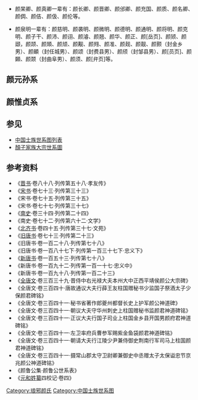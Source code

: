 <center>
{{chart/start|style=font: 80% sans-serif;width:intrinsic;width:-moz-max-content;width:-webkit-max-content;width:max-content;}}
{{chart | | | | | | | | | | | | | | | | | | | | | | | | | Sh |Sh=关内侯<br>[[颜盛|颜盛]]}}
{{chart | | | | | | | | | | | | | | | | | | | | | | | | | |!|}}
{{chart | | | | | | | | | | | | | | | | | | | | | | | | | Qi |Qi=葛绎贞子<br>[[颜钦|颜钦]]}}
{{chart | | | | | | | | | | | | | | | | | | | | | | | | | |!|}}
{{chart | | | | | | | | | | | | | | | | | | | | | | | | | Mo |Mo=葛绎子<br>[[颜默|颜默]]}}
{{chart | | | | | | | | | | | | | | | | | | | | | |,|-|-|-|(|}}
{{chart | | | | | | | | | | | | | | | | | | | | | Ji | | Ha |Ji=[[颜畿|颜畿]]|Ha=西平靖侯<br>[[颜含|颜含]]}}
{{chart | | | | | | | | | | | | | |,|-|-|-|-|-|-|-|-|-|-|-|+|-|-|-|-|-|-|-|-|-|.|}}
{{chart | | | | | | | | | | | | | Ce | | | | | | | | | | Qi | | | | | | | | Yu |Ce=西平定侯<br>[[颜髦|颜髦]]|Qi=[[颜谦|颜谦]]|Yu=[[颜约|颜约]]}}
{{chart | | | | | | | | | | | | | |)|-|-|-|-|-|-|-|.| | | | | | | | | | | | | |!|}}
{{chart | | | | | | | | | | | | | Zh | | | | | | Lu | | | | | | | | | | | | Xi |Zh=西平侯<br>[[颜綝|颜綝]]|Lu=[[颜纶|颜纶]]|Xi=[[颜显|颜显]]}}
{{chart | | | | | | | | | | | | | |!| | | | | | | |!| | | | | | | | | | | | | |)|-|-|-|.|}}
{{chart | | | | | | | | | | | | | Jz | | | | | | Sh | | | | | | | | | | | | Yz | | Xz |Jz=[[颜靖之|颜靖之]]|Sh=[[颜邵|颜邵]]|Yz=[[颜延之|颜延之]]|Xz=[[刘宪之|刘宪之]]妻}}
{{chart | | | | | | | | | | | | | |!| | | |,|-|-|-|+|-|-|-|.| | | |,|-|-|-|v|-|^|-|v|-|-|-|.| }}
{{chart | | | | | | | | | | | | | Tz | | Sb | | Sz | | Ss | | Ju | | Ce | | Hu | | Ya |Tz=[[颜腾之|颜腾之]]|Sb=平都县荒子<br>[[颜师伯|颜师伯]]|Sz=[[颜师仲|颜师仲]]|Ss=[[颜师叔|颜师叔]]|Ju=建城县侯<br>[[颜竣|颜竣]]|Ce=[[颜恻|颜恻]]|Hu=[[颜奂|颜奂]]|Ya=[[颜躍|颜躍]]}}
{{chart | | | | | | | | | | | | | |!| | | |!| | | |!| | | | | | | |!|}}
{{chart | | | | | | | | | | | | | Bz | | Ju | | Ga | | | | | | Pq |Bz=[[颜炳之|颜炳之]]|Ju=[[颜举|颜举]]|Ga=平都县子<br>[[颜干|颜干]]|Pq=[[颜辟强_(南朝)|颜辟强]]}}
{{chart | | | | | | | | | | | | | |!|}}
{{chart | | | | | | | | | | | | | Jy |Jy=[[颜见远|颜见远]]}}
{{chart | | | | | | | | | | | | | |!|}}
{{chart | | | | | | | | | | | | | Xi |Xi=[[颜协|颜协]]}}
{{chart | |,|-|-|-|-|-|-|-|-|-|-|-|+|-|-|-|-|-|-|-|-|-|-|-|-|-|-|-|-|-|-|-|-|-|-|-|-|-|-|-|-|-|-|-|-|-|-|-|-|-|-|-|-|-|-|-|-|-|-|-|-|-|-|-|-|-|-|-|-|-|-|-|-|-|-|-|.|}}
{{chart | Zy | | | | | | | | | | Zt | | | | | | | | | | | | | | | | | | | | | | | | | | | | | | | | | | | | | | | | | | | | | | | | | | | | | | | | | | | | | | Zs |Zy=新野郡公<br>[[颜之仪|颜之仪]]|Zt=[[颜之推|颜之推]]|Zs=[[颜之善|颜之善]]}}
{{chart | |!| | | | | | | | | | | |)|-|-|-|v|-|-|-|-|-|-|-|-|-|-|-|-|-|-|-|-|-|-|-|-|-|-|-|-|-|-|-|-|-|-|-|-|-|-|-|-|-|-|-|-|-|-|-|-|-|-|-|-|-|-|-|-|-|-|-|.| | | |!| | | }}
{{chart | Mo | | | | | | | | | | Sl | | Mc | | | | | | | | | | | | | | | | | | | | | | | | | | | | | | | | | | | | | | | | | | | | | | | | | | | | | | Yq | | Mo2 |Mo=囗|Sl=[[颜思鲁|颜思鲁]]|Mc=[[颜愍楚|颜愍楚]]|Yq=临沂县男<br>[[颜游秦|颜游秦]]|Mo2=囗}}
{{chart | |!| | | | | | | | | | | |)|-|-|-|-|-|-|-|-|-|-|-|-|-|-|-|v|-|-|-|-|-|-|-|v|-|-|-|-|-|-|-|-|-|-|-|-|-|-|-|-|-|-|-|-|-|-|-|-|-|-|-|-|-|-|-|.| | | |!| | | |!| | | | |}}
{{chart | Mo | | | | | | | | | | Sg | | | | | | | | | | | | | | Xs | | | | | | Ql | | | | | | | | | | | | | | | | | | | | | | | | | | | | | | Yd | | Yys | | Yyy |Mo=囗|Sg=琅邪县戴男<br>[[颜师古|颜师古]]|Xs=[[颜相时|颜相时]]|Ql=[[颜勤礼|颜勤礼]]|Yd=[[颜育德|颜育德]]|Yys=[[颜元胜|颜元胜]]|Yyy=[[颜有意|颜有意]]|Dbg=[[颜博古|颜博古]]}}
{{chart | |!| | | | | | | | | | | |)|-|-|-|v|-|-|-|v|-|-|-|.| | | |)|-|-|-|.| | | |)|-|-|-|v|-|-|-|v|-|-|-|v|-|-|-|v|-|-|-|v|-|-|-|.| | | |,|-|-|-|+|-|-|-|.| | | | | | | | |}}
{{chart | Mo | | | | | | | | | | Qt | | Yt | | Ygt | | Yys | | Yq | | Yxq | | Zf | | Jz | | Ds | | Wx | | Sl | | Wz | | Bq | | Ykc | | Yqx | | Yxz | | Ylr | | Yql |Mo=囗|Qt=[[颜趋庭|颜趋庭]]|Yt=[[颜扬庭|颜扬庭]]|Ygt=[[颜光庭|颜光庭]]|Yys=[[殷仲容|殷仲容]]妻<br>颜颀|Yq=[[颜益期|颜益期]]|Yxq=[[颜欣期|颜欣期]]|Zf=[[颜昭甫|颜昭甫]]|Jz=平昌男<br>[[颜敬仲|颜敬仲]]|Ds=[[颜殆庶|颜殆庶]]|Wx=[[颜无恤|颜无恤]]|Sl=[[颜少连|颜少连]]|Wz=[[颜务滋|颜务滋]]|Bq=[[颜辟疆_(唐朝)|颜辟疆]]|Ykc=[[颜康成|颜康成]]|Yqx=[[颜强学|颜强学]]|Yxz=[[颜希庄|颜希庄]]|Ylr=[[颜利仁|颜利仁]]|Yql=[[颜千里|颜千里]]}}
{{chart | |!| | | | | | | | | | | |!| | | | | | | | | | | | | | | |!| | | | | | | |)|-|-|-|v|-|-|-|v|-|-|-|-|-|-|-|v|-|-|-|v|-|-|-|v|-|-|-|v|-|-|-|.| | | | |}}
{{chart | Mo | | | | | | | | | | Mo | | | | | | | | | | | | | | Mo | | | | | | Ys | | Ztq | | Lzq | | | | | | Wz | | Hz | | Ka | | Ch | | Ru |Mo=囗|Ys=[[颜元孙|颜元孙]]|Ztq=[[张知泰|张知泰]]妻|Lzq=殷履直妻<br>[[颜真定|颜真定]]<br>|Wz=[[颜惟贞|颜惟贞]]|Hz=[[颜会宗|颜会宗]]|Ka=[[颜考|颜考]]|Ch=[[颜澄|颜澄]]|Ru=[[颜润|颜润]]}}
{{chart | |)|-|-|-|v|-|-|-|.| | | |!| | | | | | | | | | | | | | | |!| | | |,|-|-|-|+|-|-|-|v|-|-|-|v|-|-|-|.| | | |)|-|-|-|v|-|-|-|v|-|-|-|v|-|-|-|v|-|-|-|v|-|-|-|v|-|-|-|-|-|-|-|-|-|-|-|.| | | |}}
{{chart | Wz | | Yzz | | Ydz | | Mo | | | | | | | | | | | | | | Mo | | Ycq | | Ygq | | Yyq | | Yxq | | Ymz | | Yqy | | Yn | | Qq | | Zc | | Mo | | Yy | | Zq | | | | | | | | | | Yz |Wz=[[颜温之|颜温之]]|Yzz=[[颜澂之|颜澂之]]|Ydz=[[颜澹之|颜澹之]]|Ycq=[[颜春卿|颜春卿]]|Ygq=[[颜杲卿|颜杲卿]]|Yyq=[[颜曜卿|颜曜卿]]|Yxq=[[颜旭卿|颜旭卿]]|Ymz=[[颜茂曾|颜茂曾]]|Mo=囗|Yqy=[[颜阙疑|颜阙疑]]|Yn=金乡县男<br>[[颜允南|颜允南]]|Qq=[[颜乔卿|颜乔卿]]|Zc=[[颜真长|颜真长]]|Yy=[[颜幼舆|颜幼舆]]|Zq=鲁郡文忠公<br>[[颜真卿|颜真卿]]|Yz=[[颜允臧|颜允臧]]}}
{{chart | | | | | |,|-|-|-|v|-|-|-|(| | | | | | | | | | | | | | | |!| | | |!| | | |)|-|-|-|v|-|-|-|.| | | | | | | |,|-|-|-|(| | | |,|-|-|-|v|-|-|-|v|-|-|-|(| | | |)|-|-|-|v|-|-|-|.| | | |)|-|-|-|.| | |}}
{{chart | | | | | Yy1 | | Ym | | Ti | | | | | | | | | | | | | | Ji | | Ho | | Jm | | Qm | | Wm | | | | | | Yyi | | Yp | | Yd | | Yj | | Yyu | | Ydu | | Yb | | Yju | | Ysh | | Ybi | | Yyo |Yy1=[[颜逸|颜逸]]|Ym=[[颜邈|颜邈]]|Ti=[[颜迢|颜迢]]|Mo=囗|Ji=[[颜交|颜交]]|Ho=[[颜纮|颜纮]]|Jm=[[颜季明|颜季明]]|Qm=[[颜泉明|颜泉明]]|Wm=[[颜威明|颜威明]]|Yyi=金乡县男<br>[[颜颖|颜颖]]|Yp=[[颜频|颜频]]|Yd=峄县男<br>[[颜顶|颜顶]]|Yj=[[颜顗|颜顗]]|Yyu=[[颜願|-{颜願}-]]|Ydu=[[颜顿|颜顿]]|Yb=[[颜颇|颜颇]]|Yju=沂水县男<br>[[颜頵|颜頵]]|Ysh=新泰县男<br>[[颜硕|颜硕]]|Ybi=[[颜頩|颜頩]]|Yyo=[[颜颙|颜颙]]}}
{{chart | | | | | | | | | | | | | |:| | | | | | | | | | | | | | | | | | | | | | | |,|-|-|-|(| | | | | | | | | | | | | | | | | | | | | | | | | | | | | | | | | | | |!|}}
{{chart | | | | | | | | | | | | | |:| | | | | | | | | | | | | | | | | | | | | | | Yd | | Yz | | | | | | | | | | | | | | | | | | | | | | | | | | | | | | | | | | Mo |Yd=[[颜诞|颜诞]]|Yz=[[颜证|颜证]]|Mo=口}}
{{chart | | | | | | | | | | | | | |:| | | | | | | | | | | | | | | | | | | | | | | | | | | |!| | | | | | | | | | | | | | | | | | | | | | | | | | | | | | | | | | | |!|}}
{{chart | | | | | | | | | | | | | |:| | | | | | | | | | | | | | | | | | | | | | | | | | | Ycl | | | | | | | | | | | | | | | | | | | | | | | | | | | | | | | | | | Yhs |Ycl=[[颜从览|颜从览]]|Yhs=[[颜弘式|颜弘式]]}}
{{chart | | | | | | | | | | | | | |:| | | | | | | | | | | | | | | | | | | | | | | | | | | | | |}}
{{chart | | | | | | | | | | | | | Sh | | | | | | | | | |Sh=[[颜庶|颜庶]]}}
{{chart | | | | | | | | | | | | | | | | | | | | | | | | | | | | | | | | | }}
{{chart | | | | | | |=[[]]}}
{{chart/end}}
</center>

* 颜杲卿、颜真卿一辈有：颜长卿、颜晋卿、颜邠卿、颜充国、颜质、颜名卿、颜倜、颜佶、颜伋、颜伦等。

* 颜泉明一辈有：颜慈明、颜袭明、颜微明、颜德明、颜通明、颜将明、颜克明、颜子干、颜沛、颜诩、颜濬、颜翘、颜华、颜正、颜[岳页]、颜颎、颜颋，颜颉、颜頍、颜颃、颜觏、颜翙、颜准、颜觌、颜靓、颜颢（封金乡男）、颜頔（封任城男）、颜颂（封费县男）、颜颀（封邹县男）、颜[员页]、颜頥、颜颒（封曲阜男）、颜须、颜[弁页]等。

==颜元孙系==
<center>
{{chart/start|style=font: 85% sans-serif;}}
{{chart | | | | | | | | | | | | | | | | | | | | | | | | | | | | | | | | | Ys |Ys=[[颜元孙|颜元孙]]}}
{{chart | |,|-|-|-|-|-|-|-|-|-|-|-|v|-|-|-|v|-|-|-|v|-|-|-|v|-|-|-|v|-|-|-|+|-|-|-|v|-|-|-|v|-|-|-|v|-|-|-|v|-|-|-|v|-|-|-|v|-|-|-|v|-|-|-|v|-|-|-|v|-|-|-|v|-|-|-|v|-|-|-|v|-|-|-|v|-|-|-|v|-|-|-|v|-|-|-|v|-|-|-|v|-|-|-|v|-|-|-|v|-|-|-|v|-|-|-|v|-|-|-|v|-|-|-|.| |}}
{{chart | Cq | | | | | | | | | | Gq | | Yq | | Xq | | Mz | | Jz | | Mo | | Mo | | Mo | | Mo | | Mo | | Mo | | Mo | | Mo | | Mo | | Mo | | Mo | | Mo | | Mo | | Mo | | Mo | | Mo | | Mo | | Mo | | Mo | | Mo | | Mo | | Mo | | Mo | | Mo |Cq=[[颜春卿|颜春卿]]|Gq=[[颜杲卿|颜杲卿]]|Yq=[[颜曜卿|颜曜卿]]|Xq=[[颜旭卿|颜旭卿]]|Mz=[[颜茂贞|颜茂贞]]|Jz=[[张景儋|张景儋]]妻|Mo=□}}
{{chart | |!| | | |,|-|-|-|v|-|-|-|+|-|-|-|v|-|-|-|.| | | | | | | | | | | |!| | | |!| | | |!| | | |!| | | |!| | | |!| | | |!| | | |!| | | |!| | | |!| | | |!| | | |!| | | |!| | | |!| | | |!| | | |!| | | |!| | | |!| | | |!| | | |!| | | |!| | | |!| | | |!| | | |!}}
{{chart | Ho | | Qm | | Wm | | Jm | | Mo | | Mo | | | | | | | | | | Ju | | Pe | | Zh | | Hu | | Ze | | Qi | | Hu | | Xu | | Yi | | Xv | | Di | | Ji | | Li | | Go | | Xi | | Cm | | Xm | | Wm | | Dm | | Tm | | Am | | Km | | Zg | | Yz |Ho=[[颜纮|颜纮]]|Qm=[[颜泉明|颜泉明]]|Wm=[[颜威明|颜威明]]|Jm=[[颜季明|颜季明]]|Mo=□|Ju=[[颜濬|颜濬]]|Pe=[[颜沛|颜沛]]|Zh=[[颜准|颜准]]|Hu=[[颜华|颜华]]|Ze=[[颜正|颜正]]|Qi=[[颜翘|颜翘]]|Hu=[[颜翽|颜翽]]|Xu=[[颜翾|颜翾]]|Yi=[[颜翊|颜翊]]|Xv=[[颜珝|颜珝]]|Di=[[颜覿|颜覿]]|Ji=[[颜觐|颜觐]]|Li=[[颜靓|颜靓]]|Go=[[颜觏|颜觏]]|Xi=[[颜岘|颜岘]]|Cm=[[颜慈明|颜慈明]]|Xm=[[颜袭明|颜袭明]]|Wm=[[颜微明|颜微明]]|Dm=[[颜德明|颜德明]]|Tm=[[颜通明|颜通明]]|Am=[[颜将明|颜将明]]|Km=[[颜克明|颜克明]]|Zg=[[颜子干|颜子干]]|Yz=[[颜盈枝|颜盈枝]]}}
{{chart | | | | | |!| | | | | | | | | | | |!| | | |!}}
{{chart | | | | | Da | | | | | | | | | | Zh | | Xu | |Da=[[颜诞|颜诞]]|Zh=[[顏證|顏證]]|Xu=[[颜讯|颜讯]]}}
{{chart | | | | | | | | | | | | | | | | | |!}}
{{chart | | | | | | | | | | | | | | | | | Cl |Cl=[[颜从览|颜从览]]}}
{{chart/end}}
</center>

==颜惟贞系==
<center>
{{chart/start|style=font: 85% sans-serif;}}
{{chart | | | | | | | | | | | | | | | | | | | | | | | | | | | | | Wz |Wz=[[颜惟贞|颜惟贞]] }}
{{chart | |,|-|-|-|v|-|-|-|v|-|-|-|v|-|-|-|v|-|-|-|-|-|-|-|-|-|-|-|+|-|-|-|-|-|-|-|-|-|-|-|-|-|-|-|.|}}
{{chart | Mo | | Yn | | Qq | | Zc | | Yy | | | | | | | | | | Zq | | | | | | | | | | | | | | Yz |Mo=□|Yn=金乡县开国男<br>[[颜允南|颜允南]]|Qq=[[颜乔卿|颜乔卿]]|Zc=[[颜真长|颜真长]]|Yy=[[颜幼舆|颜幼舆]]|Zq=[[颜真卿|颜真卿]]|Yz=[[颜允臧|颜允臧]]}}
{{chart | |,|-|-|-|(| | | |,|-|-|-|v|-|-|-|+|-|-|-|.| | | |,|-|-|-|+|-|-|-|v|-|-|-|.| | | |,|-|-|-|+|-|-|-|.| }}
{{chart | Yn | | Pi | | Di | | Yi | | Yu | | Du | | Po | | Ju | | Sh | | Mo | | Hu | | Xd | | Yu | | | | | | | | | | | |Yn=[[颜颖|颜颖]]|Pi=[[颜频|颜频]]|Di=[[颜顶|颜顶]]|Yi=[[颜顗|颜顗]]|Yu=[[颜愿|颜愿]]|Du=[[颜顿|颜顿]]|Po=[[颜颇|颜颇]]|Ju=[[颜頵|颜頵]]|Sh=[[颜硕|颜硕]]|Mo=□|Hu=曲阜男[[颜頮|颜頮]]|Xd=[[颜䪻|颜䪻]]|Yu=[[颜禺|颜禺]]|=[[颜|颜]]}}
{{chart | | | | | | | | | | | | | | | | | | | | | | | | | | | | | | | | | | | | | |!| | | | | | | | | }}
{{chart | | | | | | | | | | | | | | | | | | | | | | | | | | | | | | | | | | | | | Mo | | | | | | | | | | | |Mo=□|=[[颜|颜]]}}
{{chart | | | | | | | | | | | | | | | | | | | | | | | | | | | | | | | | | | | | | |!| | | | | | | | | }}
{{chart | | | | | | | | | | | | | | | | | | | | | | | | | | | | | | | | | | | | | Hs| Hs=[[颜宏式|颜宏式]] }}

{{chart/end}}
</center>

==参见==
*[[中国士族世系图列表|中国士族世系图列表]]
*[[顏子家族大宗世系圖|顏子家族大宗世系圖]]

==参考资料==
*《[[晋书|晋书]]·卷八十八·列传第五十八·孝友传》
*《[[宋书|宋书]]·卷七十三·列传第三十三》
*《宋书·卷七十五·列传第三十五》
*《宋书·卷七十七·列传第三十七》
*《[[南史|南史]]·卷三十四·列传第二十四》
*《南史·卷七十二·列传第六十二·文学》
*《[[北齐书|北齐书]]·卷四十五·列传第三十七·文苑》
*《[[旧唐书|旧唐书]]·卷七十三·列传第二十三》
*《旧唐书·卷一百二十八·列传第七十八》
*《旧唐书·卷一百八十七下·列传第一百三十七下·忠义下》
*《[[新唐书|新唐书]]·卷一百五十三·列传第七十八》
*《新唐书·卷一百九十二·列传第一百一十七·忠义中》
*《新唐书·卷一百九十八·列传第一百二十三》
*《[[全唐文|全唐文]]·卷三百三十九·晋侍中右光禄大夫本州大中正西平靖侯颜公大宗碑》 
*《全唐文·卷三百四十·唐故通议大夫行薛王友柱国赠秘书少监国子祭酒太子少保颜君碑铭》
*《全唐文·卷三百四十一·秘书省著作郎夔州都督长史上护军颜公神道碑》 
*《全唐文·卷三百四十一·朝议大夫守华州刺史上柱国赠秘书监颜君神道碑铭》
*《全唐文·卷三百四十一·正议大夫行国子司业上柱国金乡县开国男颜府君神道碑铭》
*《全唐文·卷三百四十一·左卫率府兵曹参军赐紫金鱼袋颜君神道碑铭》
*《全唐文·卷三百四十一·朝请大夫行江陵少尹兼侍御史荆南行军司马上柱国颜君神道碑铭》
*《全唐文·卷三百四十一·摄常山郡太守卫尉卿兼御史中丞赠太子太保谥忠节京兆颜公神道碑铭》
*《颜鲁公集·颜鲁公世系表》
*《[[元和姓纂|元和姓纂]]四校记·卷四》

[[Category:琅邪颜氏|Category:琅邪颜氏]]
[[Category:中国士族世系图|Category:中国士族世系图]]